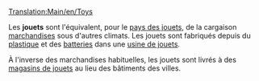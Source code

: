 [[Translation:Main/en/Toys]]
{{fr/Cargaison|nom=Jouet
|image=ToyFactory.png
|produit=[[Main/fr/Usine de jouet|Usine de jouets]]
|accepté=[[Main/fr/Magasin de jouet|Magasin de jouets]]
}}

Les '''jouets''' sont l'équivalent, pour le [[Main/en/Climat/Fr#Pays des jouets|pays des jouets]], de la cargaison [[Main/fr/Marchandises|marchandises]] sous d'autres climats. Les jouets sont fabriqués depuis du [[Main/fr/Plastique|plastique]] et des [[Main/fr/Batterie|batteries]] dans une [[Main/fr/Usine de jouet|usine de jouets]].

À l'inverse des marchandises habituelles, les jouets sont livrés à des [[Main/fr/Magasin de jouet|magasins de jouets]] au lieu des bâtiments des villes.